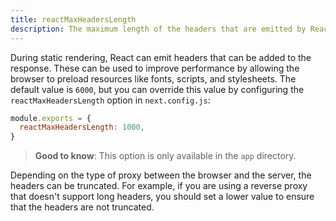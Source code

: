 ```yaml
---
title: reactMaxHeadersLength
description: The maximum length of the headers that are emitted by React and added to the response.
---
```


During static rendering, React can emit headers that can be added to the response. These can be used to improve performance by allowing the browser to preload resources like fonts, scripts, and stylesheets. The default value is `6000`, but you can override this value by configuring the `reactMaxHeadersLength` option in `next.config.js`:

```js filename="next.config.js"
module.exports = {
  reactMaxHeadersLength: 1000,
}
```

> **Good to know**: This option is only available in the `app` directory.

Depending on the type of proxy between the browser and the server, the headers can be truncated. For example, if you are using a reverse proxy that doesn't support long headers, you should set a lower value to ensure that the headers are not truncated.
